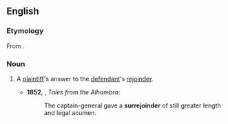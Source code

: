 ==English==

===Etymology===
From {{prefix|sur|rejoinder|lang=en}}.

===Noun===
{{en-noun}}

# {{lb|en|legal}} A [[plaintiff]]'s answer to the [[defendant]]'s [[rejoinder]].
#* '''1852''', {{w|Washington Irving}}, ''Tales from the Alhambra'':
#*: The captain-general gave a '''surrejoinder''' of still greater length and legal acumen.